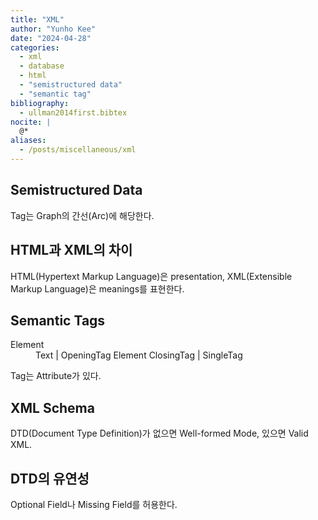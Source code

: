 ```yaml
---
title: "XML"
author: "Yunho Kee"
date: "2024-04-28"
categories:
  - xml
  - database
  - html
  - "semistructured data"
  - "semantic tag"
bibliography:
  - ullman2014first.bibtex
nocite: |
  @*
aliases:
  - /posts/miscellaneous/xml
---
```


## Semistructured Data

Tag는 Graph의 간선(Arc)에 해당한다.

## HTML과 XML의 차이

HTML(Hypertext Markup Language)은 presentation, XML(Extensible Markup Language)은 meanings를 표현한다.

## Semantic Tags

Element
: Text | OpeningTag Element ClosingTag | SingleTag

Tag는 Attribute가 있다.

## XML Schema

DTD(Document Type Definition)가 없으면 Well-formed Mode, 있으면 Valid XML.

## DTD의 유연성

Optional Field나 Missing Field를 허용한다.